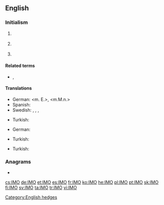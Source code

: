 ==English==

===Initialism===
{{rfc-header|Initialism}}
{{en-initialism}}

# {{label|en|business}} {{initialism of|[[information|Information]] [[management|Management]] [[officer|Officer]]|lang=en}}
# {{label|en|Internet}} {{initialism of|[[in my opinion]]|lang=en}}
# {{label|en|nautical}} {{initialism of|w:International Maritime Organization|International Maritime Organization|lang=en}}

====Related terms====
* {{sense|internet}} {{l|en|IMHO}}, {{l|en|IMNSHO}}

====Translations====
{{trans-top|(Internet) In My Opinion}}
* German: {{t|de|meines Erachtens}} <m. E.>, {{t|de|meiner Meinung nach}} <m.M.n.>
* Spanish: {{t|es|En mi opinión}}
* Swedish: {{t|sv|efter min mening|c}}, {{t|sv|enligt min åsikt|c}}, {{t|sv|enligt mitt förmenande}}, {{t|sv|i mitt tycke}}
{{trans-mid}}
* Turkish: {{t+|tr|bence}}
{{trans-bottom}}

{{trans-top|(nautical) International Maritime Organization}}
* German: {{t|de|Internationale Seeschifffahrts-Organisation|f}}
{{trans-mid}}
* Turkish: {{t|tr|Uluslararası Denizcilik Teşkilatı}}
{{trans-bottom}}

{{trans-top|Information Management Officer}}
* Turkish: {{t|tr|bilgi yönetim subayı}}
{{trans-mid}}
{{trans-bottom}}

===Anagrams===
* {{l|en|IOM}}

[[Category:English hedges]]

[[cs:IMO]]
[[de:IMO]]
[[et:IMO]]
[[es:IMO]]
[[fr:IMO]]
[[ko:IMO]]
[[he:IMO]]
[[pl:IMO]]
[[pt:IMO]]
[[sk:IMO]]
[[fi:IMO]]
[[sv:IMO]]
[[ta:IMO]]
[[tr:IMO]]
[[vi:IMO]]